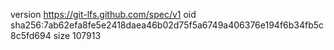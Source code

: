 version https://git-lfs.github.com/spec/v1
oid sha256:7ab62efa8fe5e2418daea46b02d75f5a6749a406376e194f6b34fb5c8c5fd694
size 107913
